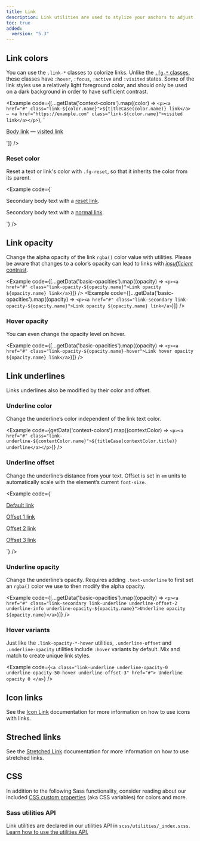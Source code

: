 ```yaml
---
title: Link
description: Link utilities are used to stylize your anchors to adjust their color, opacity, underline offset, underline color, and more.
toc: true
added:
  version: "5.3"
---
```



## Link colors

You can use the `.link-*` classes to colorize links. Unlike the [`.fg-*` classes]([[docsref:/utilities/colors]]), these classes have `:hover`, `:focus`, `:active` and `:visited` states. Some of the link styles use a relatively light foreground color, and should only be used on a dark background in order to have sufficient contrast.

<Example code={[...getData('context-colors').map((color) => `<p><a href="#" class="link-${color.name}">${titleCase(color.name)} link</a> — <a href="https://example.com" class="link-${color.name}">visited link</a></p>`), '<p><a href="#" class="link-body">Body link</a> — <a href="https://example.com" class="link-body">visited link</a></p>']} />

<Callout name="warning-color-assistive-technologies" />

### Reset color

Reset a text or link's color with `.fg-reset`, so that it inherits the color from its parent.

<Example code={`<p class="fg-subtle">
    Secondary body text with a <a href="#" class="fg-reset">reset link</a>.
  </p>
  <p class="fg-subtle">
    Secondary body text with a <a href="#">normal link</a>.
  </p>`} />

## Link opacity

Change the alpha opacity of the link `rgba()` color value with utilities. Please be aware that changes to a color’s opacity can lead to links with [*insufficient* contrast]([[docsref:getting-started/accessibility/#color-contrast]]).

<Example code={[...getData('basic-opacities').map((opacity) => `<p><a href="#" class="link-opacity-${opacity.name}">Link opacity ${opacity.name} link</a>`)]} />
<Example code={[...getData('basic-opacities').map((opacity) => `<p><a href="#" class="link-secondary link-opacity-${opacity.name}">Link opacity ${opacity.name} link</a>`)]} />

### Hover opacity

You can even change the opacity level on hover.

<Example code={[...getData('basic-opacities').map((opacity) => `<p><a href="#" class="link-opacity-${opacity.name}-hover">Link hover opacity ${opacity.name} link</a>`)]} />

## Link underlines

Links underlines also be modified by their color and offset.

### Underline color

Change the underline’s color independent of the link text color.

<Example code={getData('context-colors').map((contextColor) => `<p><a href="#" class="link-underline-${contextColor.name}">${titleCase(contextColor.title)} underline</a></p>`)} />

### Underline offset

Change the underline’s distance from your text. Offset is set in `em` units to automatically scale with the element’s current `font-size`.

<Example code={`<p><a href="#">Default link</a></p>
<p><a class="underline-offset-1" href="#">Offset 1 link</a></p>
<p><a class="underline-offset-2" href="#">Offset 2 link</a></p>
<p><a class="underline-offset-3" href="#">Offset 3 link</a></p>`} />

### Underline opacity

Change the underline’s opacity. Requires adding `.text-underline` to first set an `rgba()` color we use to then modify the alpha opacity.

<Example code={[...getData('basic-opacities').map((opacity) => `<p><a href="#" class="link-secondary link-underline underline-offset-2 underline-info underline-opacity-${opacity.name}">Underline opacity ${opacity.name}</a>`)]} />

### Hover variants

Just like the `.link-opacity-*-hover` utilities, `.underline-offset` and `.underline-opacity` utilities include `:hover` variants by default. Mix and match to create unique link styles.

<Example code={`<a class="link-underline underline-opacity-0 underline-opacity-50-hover underline-offset-3" href="#">
    Underline opacity 0
  </a>`} />

## Icon links

See the [Icon Link]([[docsref:/utilities/icon-link]]) documentation for more information on how to use icons with links.

## Streched links

See the [Stretched Link]([[docsref:/utilities/stretched-link]]) documentation for more information on how to use stretched links.

## CSS

In addition to the following Sass functionality, consider reading about our included [CSS custom properties]([[docsref:/customize/css-variables]]) (aka CSS variables) for colors and more.

### Sass utilities API

Link utilities are declared in our utilities API in `scss/utilities/_index.scss`. [Learn how to use the utilities API.]([[docsref:/utilities/api#using-the-api]])

<ScssDocs name="utils-links" file="scss/utilities/_index.scss" />
